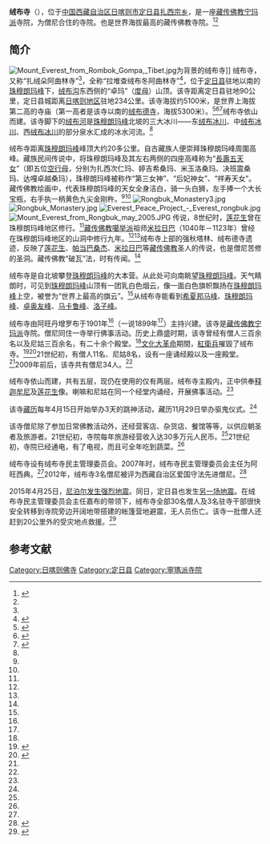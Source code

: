 {{Infobox Tibetan Buddhist monastery
|name =绒布寺
|image =China107.jpg
|image size = 250px
|alt = 
|caption = 绒布寺
|t=
|w=
|to = 
|ipa={{IPA|}}
|z=
|thdl=
|e=
|tc=絨布寺
|s=绒布寺
|p=
|m=
|k=
|pushpin_map = 
|latd =  | latm =  | lats =  | latNS = 
|longd=  | longm= | longs =| longEW = 
|iso_region = 
|map_caption = 
|mapsize = 
|location_country = 中国
|location = {{CHN}}[[西藏自治区|西藏自治区]][[日喀则市|日喀则市]][[定日县|定日县]]
|coordinates_display =
|founded_by = 阿旺丹增罗布
|date_founded =
|date_renovated =
|sect = [[宁玛派|宁玛派]]
|mather =
|children =
|dedicated_to = 
|tulku =
|head_lama = 
|head_mgh =
|no._of_monks = 
|architecture = 
|festivals =
|footnotes = 
}}
'''绒布寺'''（{{bo|z=རོང་ཕུ་དགོན་|w=rong phu dgon}}），位于[[中华人民共和国|中国]][[西藏自治区|西藏自治区]][[日喀则市|日喀则市]][[定日县|定日县]][[扎西宗乡|扎西宗乡]]，是一座[[藏传佛教|藏传佛教]][[宁玛派|宁玛派]]寺院，为僧尼合住的寺院。也是世界海拔最高的藏传佛教寺院。<ref>{{cite video
 | people     = Michael Palin
 | year       = 2004
 | date       = 
 | title      = Himalaya with Michael Palin
 | url        = http://www.palinstravels.co.uk/static-187
 | format     = DVD
 | medium     = 纪录片
 | publisher  = [[英国广播公司|英国广播公司]]
 | location   = 英国
 | accessdate = 
 | time       = 
 | quote      = 
}}</ref><ref name=zgxzw/>

==简介==
[[File:Mount_Everest_from_Rombok_Gompa,_Tibet.jpg|thumb]]为背景的绒布寺]]
绒布寺，又称“扎绒朵阿曲林寺”<ref name=gqt/>，全称“拉堆查绒布冬阿曲林寺”<ref name=xhw>{{Cite web |url=http://news.xinhuanet.com/video/2007-05/05/content_6061406.htm |title=独特风情绒布寺，新华网，2007-05-05 |access-date=2007-06-23 |archive-date=2014-02-21 |archive-url=https://web.archive.org/web/20140221213055/http://news.xinhuanet.com/video/2007-05/05/content_6061406.htm |dead-url=no }}</ref>，位于[[定日县|定日县]]驻地以南的[[珠穆朗玛峰|珠穆朗玛峰]]下，[[绒布沟|绒布沟]]东西侧的“卓玛”（[[度母|度母]]）山顶。该寺距离定日县驻地90公里，定日县城距离[[日喀则地区|日喀则地区]]驻地234公里。该寺海拔约5100米，是世界上海拔第二高的寺庙（第一高者是该寺以南的[[绒布德寺|绒布德寺]]，海拔5300米）。<ref name=zgxzw>{{Cite web |url=http://www.tibet.cn/newzt/rsxzzt/xzsm/t20050705_40482.htm |title=绒布寺——世界上海拔最高的寺庙，中国西藏网，2005-07-05 |accessdate=2013-08-19 |archive-date=2014-02-22 |archive-url=https://web.archive.org/web/20140222061454/http://www.tibet.cn/newzt/rsxzzt/xzsm/t20050705_40482.htm |dead-url=no }}</ref><ref name=gqt>{{Cite web |url=http://tibet.gqt.org.cn/drx/ftrq/200906/t20090603_252383.htm |title=定日县人文旅游资源，中国共青团定日县委，2009年06月03日 |accessdate=2013年8月19日 |archive-date=2016年3月4日 |archive-url=https://web.archive.org/web/20160304205224/http://tibet.gqt.org.cn/drx/ftrq/200906/t20090603_252383.htm |dead-url=no }}</ref><ref>{{Cite web |url=http://www.atibet.com/attractions/Shigatse/Shigatse_b19.html |title=喜馬拉雅山 珠穆朗瑪峰，香巴拉假期，于2014-05-22查阅 |access-date=2014-05-22 |archive-date=2014-08-16 |archive-url=https://web.archive.org/web/20140816234932/http://atibet.com/attractions/Shigatse/Shigatse_b19.html |dead-url=no }}</ref>绒布寺依山而建。该寺脚下的[[绒布河|绒布河]]是[[珠穆朗玛峰|珠穆朗玛峰]]北坡的三大冰川——东[[绒布冰川|绒布冰川]]、中[[绒布冰川|绒布冰川]]、西[[绒布冰川|绒布冰川]]的部分泉水汇成的冰水河流。<ref name=zgxzw/>

绒布寺距离[[珠穆朗玛峰|珠穆朗玛峰]]峰顶大约20多公里。自古藏族人便崇拜珠穆朗玛峰周圍高峰。藏族民间传说中，将珠穆朗玛峰及其左右两侧的四座高峰称为“[[長壽五天女|長壽五天女]]”（即五位[[荼吉尼|空行母]]，分别为扎西次仁玛、婷吉希桑玛、米玉洛桑玛、决班震桑玛、达嘎卓越桑玛），珠穆朗玛峰被称作“第三女神”、“后妃神女”、“祥寿天女”。藏传佛教绘画中，代表珠穆朗玛峰的天女全身洁白，骑一头白狮，左手捧一个大长宝瓶，右手执一柄黄色九尖金刚杵。<ref name=zgxzw/><ref name=zgxzw/>
[[File:Rongbuk_Monastery3.jpg|thumb]]
[[File:Rongbuk_Monastery.jpg|thumb]]
[[File:Everest_Peace_Project_-_Everest_rongbuk.jpg|left]]
[[File:Mount_Everest_from_Rongbuk_may_2005.JPG|thumb]]
传说，8世纪时，[[莲花生|莲花生]]曾在珠穆朗玛峰地区修行。<ref name=xhw/>[[藏传佛教|藏传佛教]][[噶举派|噶举派]]祖师[[米拉日巴|米拉日巴]]（1040年－1123年）曾经在珠穆朗玛峰地区的山洞中修行九年。<ref name=zgxzw/><ref name=zgxzw/>绒布寺上部的强秋塔林、绒布德寺遗迹，反映了[[莲花生|莲花生]]、[[帕当巴桑杰|帕当巴桑杰]]、[[米拉日巴|米拉日巴]]等[[藏传佛教|藏传佛教]]圣人的传说，也是僧尼苦修的圣洞。藏传佛教“破瓦”法，时有传闻。<ref name=gqt/>

绒布寺是自北坡攀登[[珠穆朗玛峰|珠穆朗玛峰]]的大本营。从此处可向南眺望[[珠穆朗玛峰|珠穆朗玛峰]]。天气睛朗时，可见到[[珠穆朗玛峰|珠穆朗玛峰]]山顶有一团乳白色烟云，像一面白色旗帜飘扬在[[珠穆朗玛峰|珠穆朗玛峰]]上空，被誉为“世界上最高的旗云”。<ref name=zgxzw/>从绒布寺能看到[[希夏邦马峰|希夏邦马峰]]、[[珠穆朗玛峰|珠穆朗玛峰]]、[[卓奥友峰|卓奥友峰]]、[[马卡鲁峰|马卡鲁峰]]、[[洛子峰|洛子峰]]。

绒布寺由阿旺丹增罗布于1901年<ref name=zgxzw/>（一说1899年<ref name=xhw/>）主持兴建。该寺是[[藏传佛教|藏传佛教]][[宁玛派|宁玛派]]寺院。僧尼同住一寺举行佛事活动。历史上鼎盛时期，该寺曾经有僧人三百余名以及尼姑三百余名，有二十余个殿堂。<ref name=zgxzw/>[[文化大革命|文化大革命]]期間，[[紅衛兵|紅衛兵]]摧毀了绒布寺。<ref>{{Cite web|url=http://xizang-zhiye.org/wp-content/uploads/2014/10/西藏生與死.pdf|format=PDF|title=《西藏生與死——雪域的民族主義》|author=董尼德（法國）|others=蘇瑛憲譯|date=1994年4月|page=2|isbn=9789571310404|deadurl=yes|archiveurl=https://web.archive.org/web/20150610170806/http://xizang-zhiye.org/wp-content/uploads/2014/10/%E8%A5%BF%E8%97%8F%E7%94%9F%E8%88%87%E6%AD%BB.pdf|archivedate=2015-06-10|access-date=2018-04-11}}</ref><ref>{{Cite web| url=https://www.colorado.edu/APS/landscapes/tibet/everest.htm| title=Rongphuk Monastery and the Everest Region| website=University of Colorado, Boulder| access-date=2017-11-21| archive-url=https://web.archive.org/web/20170823040748/http://www.colorado.edu/APS/landscapes/tibet/everest.htm| archive-date=2017-08-23| dead-url=yes}}{{en}}</ref>21世纪初，有僧人11名、尼姑8名，设有一座诵经殿以及一座殿堂。<ref name=zgxzw/>2009年前后，该寺共有僧尼34人。<ref name=gqt/>

绒布寺依山而建，共有五层，现仍在使用的仅有两层。绒布寺主殿内，正中供奉[[释迦牟尼|释迦牟尼]]及[[莲花生|莲花生]]像。喇嘛和尼姑在同一个经堂内诵经，开展佛事活动。<ref name=xhw/>

该寺[[藏历|藏历]]每年4月15日开始举办3天的跳神活动，藏历11月29日举办驱鬼仪式。<ref name=zgxzw/>

该寺僧尼除了参加日常佛教活动外，还经营客店、杂货店、餐馆等等，以供应朝圣者及旅游者。21世纪初，寺院每年旅游经营收入达30多万元人民币。<ref name=gqt/>21世纪初，寺院已经通电，有了电视，而且可全年吃到蔬菜。<ref name=xhw/>

绒布寺设有绒布寺民主管理委员会。2007年时，绒布寺民主管理委员会主任为阿旺西典。<ref name=xhw/>2012年，绒布寺3名僧尼被评为西藏自治区爱国守法先进僧尼。<ref name=mingdan>{{Cite web |url=http://www.lasa.gov.cn/Item/38763.aspx |title=自治区和谐模范寺庙和爱国守法先进僧尼名单，中国拉萨，2012年05月03日 |access-date=2013年8月19日 |archive-date=2013年9月28日 |archive-url=https://web.archive.org/web/20130928220630/http://www.lasa.gov.cn/Item/38763.aspx |dead-url=yes }}</ref>

2015年4月25日，[[2015年尼泊尔地震|尼泊尔发生强烈地震]]。同日，定日县也发生[[2015年定日地震|另一场地震]]。在绒布寺民主管理委员会主任嘉布的带领下，绒布寺全部30名僧人及3名驻寺干部很快安全转移到寺院旁边开阔地带搭建的帐篷营地避震，无人员伤亡。该寺一批僧人还赶到20公里外的受灾地点救援。<ref>{{Cite web |url=http://fo.ifeng.com/a/20150427/41069145_0.shtml |title=珠峰脚下僧人得到安置 西藏寺庙为地震灾民祈福，凤凰网，2015-04-27 |accessdate=2015-04-28 |archive-date=2015-05-01 |archive-url=https://web.archive.org/web/20150501150536/http://fo.ifeng.com/a/20150427/41069145_0.shtml |dead-url=no }}</ref>

== 参考文献 ==
{{commonscat|Rongbuk Monastery}}
{{reflist}}

{{日喀则地标}}
[[Category:日喀则佛寺|Category:日喀则佛寺]]
[[Category:定日县|Category:定日县]]
[[Category:寧瑪派寺院|Category:寧瑪派寺院]]